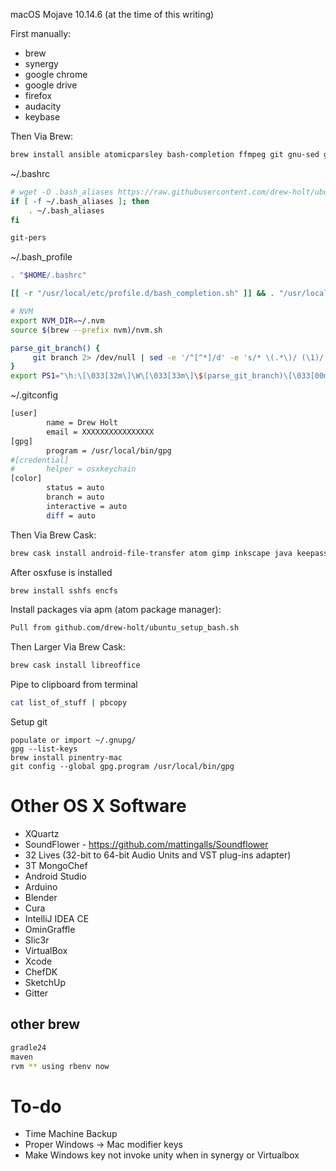 macOS Mojave 10.14.6 (at the time of this writing)

First manually:
* brew
* synergy
* google chrome
* google drive
* firefox
* audacity
* keybase

Then Via Brew:
<syntaxhighlight lang=bash>
brew install ansible atomicparsley bash-completion ffmpeg git gnu-sed gnupg hub imagemagick jq kpcli nmap nvm openconnect openssl openvpn p7zip pstree psutils rename rbenv shellcheck sqlitebrowser telnet watch unrar wget xz
</syntaxhighlight>

~/.bashrc
<syntaxhighlight lang=bash>
# wget -O .bash_aliases https://raw.githubusercontent.com/drew-holt/ubuntu-setup-bash/master/bash_profile
if [ -f ~/.bash_aliases ]; then
    . ~/.bash_aliases
fi

git-pers
</syntaxhighlight>

~/.bash_profile
<syntaxhighlight lang=bash>
. "$HOME/.bashrc"

[[ -r "/usr/local/etc/profile.d/bash_completion.sh" ]] && . "/usr/local/etc/profile.d/bash_completion.sh"

# NVM
export NVM_DIR=~/.nvm
source $(brew --prefix nvm)/nvm.sh

parse_git_branch() {
     git branch 2> /dev/null | sed -e '/^[^*]/d' -e 's/* \(.*\)/ (\1)/'
}
export PS1="\h:\[\033[32m\]\W\[\033[33m\]\$(parse_git_branch)\[\033[00m\] $ "
</syntaxhighlight>

~/.gitconfig
<syntaxhighlight lang=bash>
[user]
        name = Drew Holt
        email = XXXXXXXXXXXXXXXX
[gpg]
        program = /usr/local/bin/gpg
#[credential]
#       helper = osxkeychain
[color]
        status = auto
        branch = auto
        interactive = auto
        diff = auto
</syntaxhighlight>

Then Via Brew Cask:
<syntaxhighlight lang=bash>
brew cask install android-file-transfer atom gimp inkscape java keepassxc osxfuse qbittorrent slack vlc tunnelblick vnc-viewer wireshark
</syntaxhighlight>

After osxfuse is installed
<syntaxhighlight lang=bash>
brew install sshfs encfs
</syntaxhighlight>

Install packages via apm (atom package manager):
<syntaxhighlight lang=bash>
Pull from github.com/drew-holt/ubuntu_setup_bash.sh
</syntaxhighlight>

Then Larger Via Brew Cask:
<syntaxhighlight lang=bash>
brew cask install libreoffice
</syntaxhighlight>

Pipe to clipboard from terminal
<syntaxhighlight lang=bash>
cat list_of_stuff | pbcopy
</syntaxhighlight>

Setup git
<syntaxhighlight>
populate or import ~/.gnupg/
gpg --list-keys
brew install pinentry-mac
git config --global gpg.program /usr/local/bin/gpg
</syntaxhighlight>

= Other OS X Software =
* XQuartz
* SoundFlower - https://github.com/mattingalls/Soundflower
* 32 Lives (32-bit to 64-bit Audio Units and VST plug-ins adapter)
* 3T MongoChef
* Android Studio
* Arduino
* Blender
* Cura
* IntelliJ IDEA CE
* OminGraffle
* Slic3r
* VirtualBox
* Xcode
* ChefDK
* SketchUp
* Gitter

== other brew ==
<syntaxhighlight lang=bash>
gradle24
maven
rvm ** using rbenv now
</syntaxhighlight>

= To-do =
*Time Machine Backup
*Proper Windows -> Mac modifier keys
*Make Windows key not invoke unity when in synergy or Virtualbox